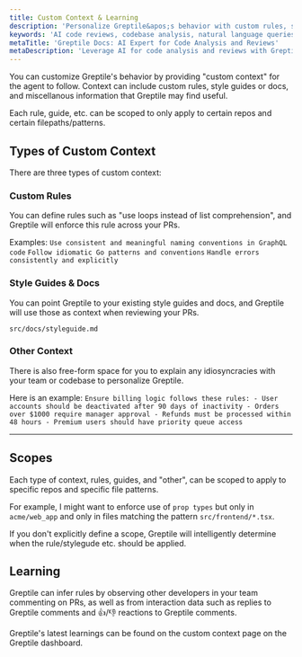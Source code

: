 ```yaml
---
title: Custom Context & Learning
description: 'Personalize Greptile&apos;s behavior with custom rules, style guides, and context.'
keywords: 'AI code reviews, codebase analysis, natural language queries, GitHub integration, Slack integration, PR review agent'
metaTitle: 'Greptile Docs: AI Expert for Code Analysis and Reviews'
metaDescription: 'Leverage AI for code analysis and reviews with Greptile. Get expert insights on your codebase through natural language queries and integrations.'
---
```


You can customize Greptile's behavior by providing "custom context" for the agent to follow. Context can include custom rules, style guides or docs, and miscellanous information that Greptile may find useful. 

Each rule, guide, etc. can be scoped to only apply to certain repos and certain filepaths/patterns. 


## Types of Custom Context

There are three types of custom context:

### Custom Rules
You can define rules such as "use loops instead of list comprehension", and Greptile will enforce this rule across your PRs.

Examples:
    ```
    Use consistent and meaningful naming conventions in GraphQL code
    ```
    ```
    Follow idiomatic Go patterns and conventions
    ```
    ```
    Handle errors consistently and explicitly
    ```

### Style Guides & Docs
You can point Greptile to your existing style guides and docs, and Greptile will use those as context when reviewing your PRs.

```
src/docs/styleguide.md
```

### Other Context
There is also free-form space for you to explain any idiosyncracies with your team or codebase to personalize Greptile.

Here is an example:
    ```
    Ensure billing logic follows these rules:
    - User accounts should be deactivated after 90 days of inactivity
    - Orders over $1000 require manager approval
    - Refunds must be processed within 48 hours
    - Premium users should have priority queue access
    ```


---

## Scopes

Each type of context, rules, guides, and "other", can be scoped to apply to specific repos and specific file patterns. 

For example, I might want to enforce use of `prop types` but only in `acme/web_app` and only in files matching the pattern `src/frontend/*.tsx`.

<Note>
If you don't explicitly define a scope, Greptile will intelligently determine when the rule/stylegude etc. should be applied.
</Note>

## Learning

Greptile can infer rules by observing other developers in your team commenting on PRs, as well as from interaction data such as replies to Greptile comments and 👍/👎 reactions to Greptile comments. 

Greptile's latest learnings can be found on the custom context page on the Greptile dashboard.